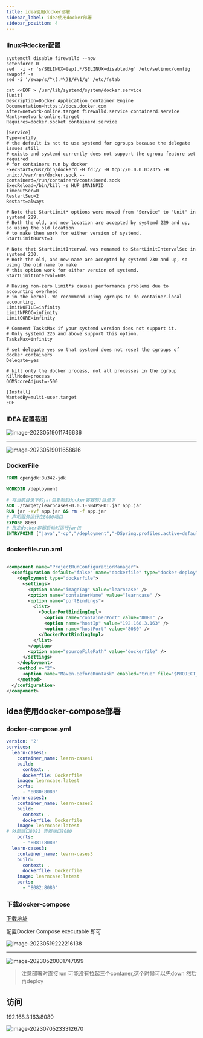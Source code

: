 ```yaml
---
title: idea使用docker部署
sidebar_label: idea使用docker部署
sidebar_position: 4
---
```



### linux中docker配置

```shell
systemctl disable firewalld --now
setenforce 0
sed  -i -r 's/SELINUX=[ep].*/SELINUX=disabled/g' /etc/selinux/config
swapoff -a
sed -i '/swap/s/^\(.*\)$/#\1/g' /etc/fstab

cat <<EOF > /usr/lib/systemd/system/docker.service
[Unit]
Description=Docker Application Container Engine
Documentation=https://docs.docker.com
After=network-online.target firewalld.service containerd.service
Wants=network-online.target
Requires=docker.socket containerd.service

[Service]
Type=notify
# the default is not to use systemd for cgroups because the delegate issues still
# exists and systemd currently does not support the cgroup feature set required
# for containers run by docker
ExecStart=/usr/bin/dockerd -H fd:// -H tcp://0.0.0.0:2375 -H unix://var/run/docker.sock --containerd=/run/containerd/containerd.sock
ExecReload=/bin/kill -s HUP $MAINPID
TimeoutSec=0
RestartSec=2
Restart=always

# Note that StartLimit* options were moved from "Service" to "Unit" in systemd 229.
# Both the old, and new location are accepted by systemd 229 and up, so using the old location
# to make them work for either version of systemd.
StartLimitBurst=3

# Note that StartLimitInterval was renamed to StartLimitIntervalSec in systemd 230.
# Both the old, and new name are accepted by systemd 230 and up, so using the old name to make
# this option work for either version of systemd.
StartLimitInterval=60s

# Having non-zero Limit*s causes performance problems due to accounting overhead
# in the kernel. We recommend using cgroups to do container-local accounting.
LimitNOFILE=infinity
LimitNPROC=infinity
LimitCORE=infinity

# Comment TasksMax if your systemd version does not support it.
# Only systemd 226 and above support this option.
TasksMax=infinity

# set delegate yes so that systemd does not reset the cgroups of docker containers
Delegate=yes

# kill only the docker process, not all processes in the cgroup
KillMode=process
OOMScoreAdjust=-500

[Install]
WantedBy=multi-user.target
EOF
```



### IDEA 配置截图

![image-20230519011746636](https://s2.loli.net/2023/07/15/zYjAySuVTmbNCG1.png)



---

![image-20230519011658616](https://s2.loli.net/2023/07/15/MuEtIrFQCgDplvK.png)

### DockerFile

```dockerfile
FROM openjdk:8u342-jdk

WORKDIR /deployment

# 将当前目录下的jar包复制到docker容器的/目录下
ADD ./target/learncases-0.0.1-SNAPSHOT.jar app.jar
RUN jar -xvf app.jar && rm -f app.jar
# 声明服务运行在8080端口
EXPOSE 8080
# 指定docker容器启动时运行jar包
ENTRYPOINT ["java","-cp","/deployment","-DSpring.profiles.active=default","org.springframework.boot.loader.JarLauncher"]

```

### dockerfile.run.xml

```xml

<component name="ProjectRunConfigurationManager">
  <configuration default="false" name="dockerfile" type="docker-deploy" factoryName="dockerfile" editBeforeRun="true" singleton="false" server-name="Docker">
    <deployment type="dockerfile">
      <settings>
        <option name="imageTag" value="learncase" />
        <option name="containerName" value="learncase" />
        <option name="portBindings">
          <list>
            <DockerPortBindingImpl>
              <option name="containerPort" value="8080" />
              <option name="hostIp" value="192.168.3.163" />
              <option name="hostPort" value="8080" />
            </DockerPortBindingImpl>
          </list>
        </option>
        <option name="sourceFilePath" value="dockerfile" />
      </settings>
    </deployment>
    <method v="2">
      <option name="Maven.BeforeRunTask" enabled="true" file="$PROJECT_DIR$/pom.xml" goal="clean package" />
    </method>
  </configuration>
</component>
```

## idea使用docker-compose部署

### docker-compose.yml

```yml
version: '2'
services:
  learn-cases1:
    container_name: learn-cases1
    build:
      context: .
      dockerfile: Dockerfile
    image: learncase:latest
    ports:
      - "8080:8080"
  learn-cases2:
    container_name: learn-cases2
    build:
      context: .
      dockerfile: Dockerfile
    image: learncase:latest
# 外部端口8081 容器端口8080
    ports:
      - "8081:8080"
  learn-cases3:
    container_name: learn-cases3
    build:
      context: .
      dockerfile: Dockerfile
    image: learncase:latest
    ports:
      - "8082:8080"

```

### 下载docker-compose

[下载地址](https://github.com/docker/compose/releases)

配置Docker Compose executable 即可

![image-20230519222216138](https://s2.loli.net/2023/07/15/m1OAeNiE9ZsCqGX.png)



---

![image-20230520001747099](https://s2.loli.net/2023/07/15/BpjWZl64f2wHQyJ.png)

> 注意部署时直接run 可能没有拉起三个contaner,这个时候可以先down 然后再deploy



## 访问

192.168.3.163:8080

![image-20230705233312670](https://s2.loli.net/2023/07/15/azqiL7VdEQXxYtC.png)

